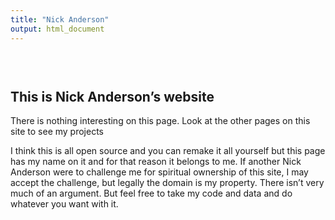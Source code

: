 ```yaml
---
title: "Nick Anderson"
output: html_document
---
```


<style type="text/css">
.title {
  display: none;
}

.navbar-default {
    background-color: #640000 !important;
}

#getting-started img {
  margin-right: 10px;
}

</style>

<div class="row" style="padding-top: 30px;">
<div class="col-sm-6">

# **This is Nick Anderson's website**

There is nothing interesting on this page. Look at the other pages on this site to see my projects

</div>
<div class="col-sm-6">

I think this is all open source and you can remake it all yourself but this page has my name on it and for that reason it belongs to me. If another Nick Anderson were to challenge me for spiritual ownership of this site, I may accept the challenge, but legally the domain is my property. There isn't very much of an argument. But feel free to take my code and data and do whatever you want with it. 

</a>
</div>
